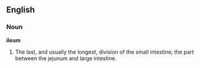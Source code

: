 ==English==

===Noun===

'''ileum'''

#The last, and usually the longest, division of the small intestine; the part between the jejunum and large intestine.